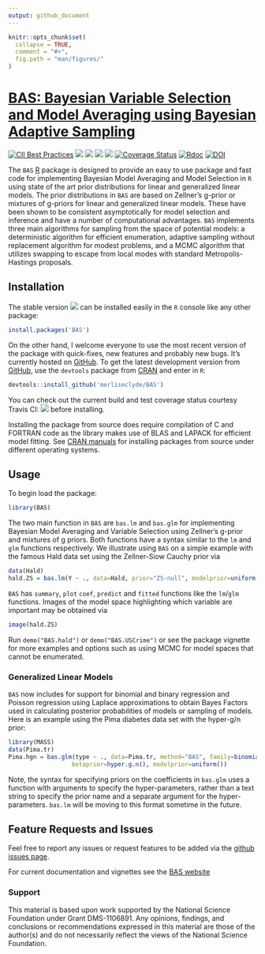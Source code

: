 ```yaml
---
output: github_document
---
```


<!-- README.md is generated from README.Rmd. Please edit that file -->

```r
knitr::opts_chunk$set(
  collapse = TRUE,
  comment = "#>",
  fig.path = "man/figures/"
)
```


# [BAS: Bayesian Variable Selection and Model Averaging using Bayesian Adaptive Sampling ](https://github.com/merliseclyde/BAS)

[![CII Best Practices](https://bestpractices.coreinfrastructure.org/projects/2055/badge)](https://bestpractices.coreinfrastructure.org/projects/2055)
[![](https://app.travis-ci.com/merliseclyde/BAS.svg?branch=master)](https://app.travis-ci.com/merliseclyde/BAS) 
[![](https://www.r-pkg.org/badges/version/BAS)](https://cran.r-project.org/package=BAS)
[![](https://cranlogs.r-pkg.org/badges/BAS)](https://cran.rstudio.com/web/packages/BAS/index.html) [![](https://cranlogs.r-pkg.org/badges/grand-total/BAS)](https://cran.rstudio.com/web/packages/BAS/index.html)
[![Coverage Status](https://img.shields.io/codecov/c/github/merliseclyde/BAS/master.svg)](https://codecov.io/github/merliseclyde/BAS?branch=master)
[![Rdoc](https://www.rdocumentation.org/badges/version/BAS)](https://www.rdocumentation.org/packages/BAS)
[![DOI](https://zenodo.org/badge/DOI/110.5281/zenodo.595639.svg)](https://doi.org/10.5281/zenodo.595639)


The  `BAS` [R](https://r-project.org) package is designed to
provide an easy to use package and fast code for implementing Bayesian Model
Averaging and Model Selection in `R` using state of the art prior
distributions for linear and generalized linear models.  The
prior distributions in `BAS` are based on Zellner's g-prior or
mixtures of g-priors for linear and generalized linear models. These have been shown to be consistent asymptotically for model selection and inference  and have
a number of computational advantages. `BAS` implements three main
algorithms for sampling from the space of potential models: a deterministic algorithm for efficient enumeration,
adaptive sampling without replacement algorithm for modest problems, and a MCMC algorithm 
that utilizes swapping to escape from local modes with standard Metropolis-Hastings proposals.  






## Installation

The stable version [![](https://www.r-pkg.org/badges/version/BAS)](https://cran.r-project.org/package=BAS) can be installed easily in the `R` console like any other package:

```r
install.packages('BAS')
```

On the other hand, I welcome everyone to use the most recent version
of the package with quick-fixes, new features and probably new
bugs. It's currently hosted on
[GitHub](https://github.com/merliseclyde/BAS). To get the latest
development version from [GitHub](https://github.com/merliseclyde),
use the `devtools` package from
[CRAN](https://cran.r-project.org/package=devtools) and enter in `R`:

```r
devtools::install_github('merliseclyde/BAS')
```

You can check out the current build and test coverage status courtesy Travis CI: [![](https://travis-ci.org/merliseclyde/BAS.png?branch=master)](https://travis-ci.org/merliseclyde/BAS) 
before installing.

Installing the package from source does require compilation of C and FORTRAN code as the library makes use of BLAS and LAPACK for efficient model fitting.  See [CRAN manuals](https://cran.r-project.org/doc/manuals/r-devel/R-admin.html) for installing packages from source under different operating systems.

## Usage

To begin load the package:
```r
library(BAS)
```

The two main function in `BAS` are `bas.lm` and `bas.glm` for implementing Bayesian Model Averaging and Variable Selection using Zellner's g-prior and mixtures of g priors.  Both functions have a syntax similar to the `lm` and `glm` functions respectively.  We illustrate using `BAS` on a simple example with the famous Hald data set using the Zellner-Siow Cauchy prior via

```r
data(Hald)
hald.ZS = bas.lm(Y ~ ., data=Hald, prior="ZS-null", modelprior=uniform(), method="BAS")
```

`BAS` has `summary`, `plot` `coef`, `predict` and `fitted` functions like the `lm`/`glm` functions.   Images of the model space highlighting which variable are important may be obtained via
```r
image(hald.ZS)
```

Run `demo("BAS.hald")` or `demo("BAS.USCrime")` or see the package vignette for more examples and options such as using MCMC for model spaces that cannot be enumerated. 

### Generalized Linear Models

`BAS` now includes for support for binomial and binary regression and Poisson regression using Laplace approximations to obtain Bayes Factors used in calculating posterior probabilities of models or sampling of models.  Here is an example using the Pima diabetes data set with the hyper-g/n prior:

```r
library(MASS)
data(Pima.tr)
Pima.hgn = bas.glm(type ~ ., data=Pima.tr, method="BAS", family=binomial(),
                  betaprior=hyper.g.n(), modelprior=uniform())
```

Note, the syntax for specifying priors on the coefficients in `bas.glm` uses a function with arguments to specify the hyper-parameters, rather than a text string to specify the prior name and a separate argument for the hyper-parameters.  `bas.lm` will be moving to this format sometime in the future.

## Feature Requests and Issues

Feel free to report any issues or request features to be added via the [github issues page](https://github.com/merliseclyde/BAS/issues).

For current documentation and vignettes see the [BAS website](https://merliseclyde.github.io/BAS)

### Support

  This material is based upon work supported by the National Science
	Foundation under Grant DMS-1106891.  Any opinions, findings, and 
	conclusions or recommendations expressed in this material are those of
	the author(s) and do not necessarily reflect the views of the 
	National Science Foundation.
